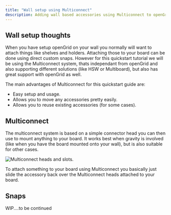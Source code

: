```yaml
---
title: "Wall setup using Multiconnect"
description: Adding wall based accessories using Multiconnect to openGrid fast.
---
```


## Wall setup thoughts

When you have setup openGrid on your wall you normally will want to attach things like shelves and
holders. Attaching those to your board can be done using direct custom snaps. However for this quickstart
tutorial we will be using the Multiconnect system, thats independant from openGrid and also supporting
different solutions (like HSW or Multiboard), but also has great support with openGrid as well.

The main advantages of Multiconnect for this quickstart guide are:

* Easy setup and usage.
* Allows you to move any accessories pretty easily.
* Allows you to reuse existing accessories (for some cases).

## Multiconnect

The multiconnect system is based on a simple connector head you can then use to mount anything to your
board. It works best when gravity is involved (like when you have the board mounted onto your wall), but
is also suitable for other cases.

<Image src={multiconnectOverviewImage} alt="Multiconnect heads and slots." />

To attach something to your board using Multiconnect you basically just slide the accessory back over the
Multiconnect heads attached to your board.

## Snaps 

WIP....to be continued
